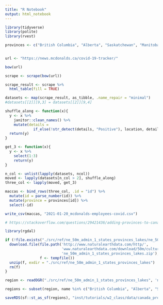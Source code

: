 ```yaml
---
title: "R Notebook"
output: html_notebook
---
```


```r
library(tidyverse)
library(polite)
library(rvest)

provinces <- c("British Columbia", "Alberta", "Saskatchewan", "Manitoba", "Ontario", "Québec", "New Brunswick", "Prince Edward Island", "Nova Scotia", "Newfoundland and Labrador", "Yukon", "Northwest Territories")  
  

url <- "https://news.mcdonalds.ca/covid-19-tracker/"

bow(url)

scrape <- scrape(bow(url))

scrape_result <- scrape %>% 
  html_table(fill = TRUE) 

datasets <- map(scrape_result, as_tibble, .name_repair = "minimal")
#datasets[[2]][9,3] = datasets[[2]][9,4]

shuffle_along <- function(x){
  y <- x %>% 
    janitor::clean_names() %>% 
    mutate(details = 
             if_else(!str_detect(details, "Positive"), location, details))
  return(y)
}

get_3 <- function(x){
  y <- x %>% 
    select(1:3)
    return(y)
}

n_col <- unlist(lapply(datasets, ncol))
moved <- lapply(datasets[n_col > 2], shuffle_along) 
three_col <- lapply(moved, get_3) 

maccas <- bind_rows(three_col, .id = "id") %>% 
  mutate(id = parse_number(id)) %>% 
  mutate(province = provinces[id]) %>% 
  select(-id)

write_csv(maccas, "2021-01-20_mcdonalds-employees-covid.csv")

```

```r
# https://stackoverflow.com/questions/29421436/adding-provinces-to-canadian-map-in-r

library(rgdal)

if (!file.exists("./src/ref/ne_50m_admin_1_states_provinces_lakes/ne_50m_admin_1_states_provinces_lakes.dbf")){
  download.file(file.path('http://www.naturalearthdata.com/http/',
                          'www.naturalearthdata.com/download/50m/cultural',
                          'ne_50m_admin_1_states_provinces_lakes.zip'), 
                f <- tempfile())
  unzip(f, exdir = "./src/ref/ne_50m_admin_1_states_provinces_lakes")
  rm(f)
}

region <- readOGR("./src/ref/ne_50m_admin_1_states_provinces_lakes", 'ne_50m_admin_1_states_provinces_lakes', encoding='UTF-8')

regions <- subset(region, name %in% c("British Columbia", "Alberta", "Saskatchewan", "Manitoba", "Ontario", "Québec", "New Brunswick", "Prince Edward Island", "Nova Scotia", "Newfoundland and Labrador", "Yukon", "Northwest Territories", "Nunavut")) # region is defined in the first part of the code (see above)

saveRDS(sf::st_as_sf(regions), "inst/tutorials/w2_class/data/canada_provinces.RDS")

```
